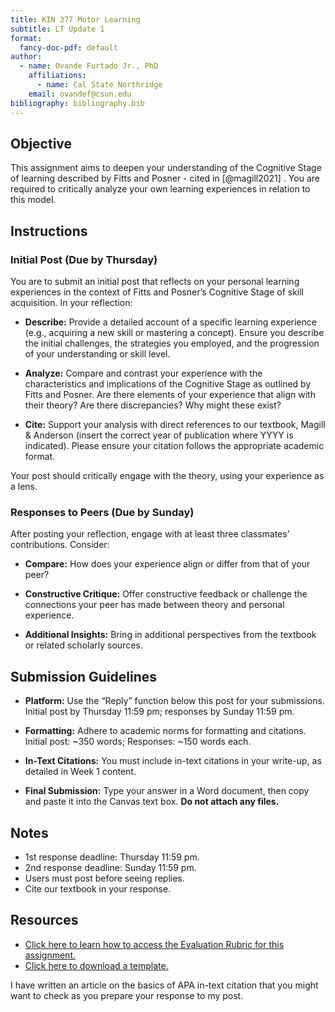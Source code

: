 ```yaml
---
title: KIN 377 Motor Learning
subtitle: LT Update 1
format:
  fancy-doc-pdf: default 
author:
  - name: Ovande Furtado Jr., PhD
    affiliations:
      - name: Cal State Northridge
    email: ovandef@csun.edu
bibliography: bibliography.bib  
---
```


## Objective

This assignment aims to deepen your understanding of the Cognitive Stage of learning described by Fitts and Posner - cited in [@magill2021] . You are required to critically analyze your own learning experiences in relation to this model.

## Instructions

### Initial Post (Due by Thursday)

You are to submit an initial post that reflects on your personal learning experiences in the context of Fitts and Posner's Cognitive Stage of skill acquisition. In your reflection:

-   **Describe:** Provide a detailed account of a specific learning experience (e.g., acquiring a new skill or mastering a concept). Ensure you describe the initial challenges, the strategies you employed, and the progression of your understanding or skill level.

-   **Analyze:** Compare and contrast your experience with the characteristics and implications of the Cognitive Stage as outlined by Fitts and Posner. Are there elements of your experience that align with their theory? Are there discrepancies? Why might these exist?

-   **Cite:** Support your analysis with direct references to our textbook, Magill & Anderson (insert the correct year of publication where YYYY is indicated). Please ensure your citation follows the appropriate academic format.

Your post should critically engage with the theory, using your experience as a lens.

### Responses to Peers (Due by Sunday)

After posting your reflection, engage with at least three classmates' contributions. Consider:

-   **Compare:** How does your experience align or differ from that of your peer?

-   **Constructive Critique:** Offer constructive feedback or challenge the connections your peer has made between theory and personal experience.

-   **Additional Insights:** Bring in additional perspectives from the textbook or related scholarly sources.

## Submission Guidelines

-   **Platform:** Use the "Reply" function below this post for your submissions. Initial post by Thursday 11:59 pm; responses by Sunday 11:59 pm.

-   **Formatting:** Adhere to academic norms for formatting and citations. Initial post: \~350 words; Responses: \~150 words each.

-   **In-Text Citations:** You must include in-text citations in your write-up, as detailed in Week 1 content.

-   **Final Submission:** Type your answer in a Word document, then copy and paste it into the Canvas text box. **Do not attach any files.**

## Notes

-   1st response deadline: Thursday 11:59 pm.
-   2nd response deadline: Sunday 11:59 pm.
-   Users must post before seeing replies.
-   Cite our textbook in your response.

## Resources

-   [Click here to learn how to access the Evaluation Rubric for this assignment.](#)
-   [Click here to download a template.](#)

I have written an article on the basics of APA in-text citation that you might want to check as you prepare your response to my post.
